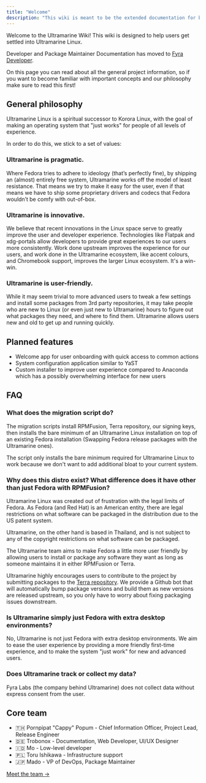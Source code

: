 ---
title: "Welcome"
description: "This wiki is meant to be the extended documentation for both end users and developers, so it is separated in those two categories."
---

Welcome to the Ultramarine Wiki! This wiki is designed to help users get settled into Ultramarine Linux.

Developer and Package Maintainer Documentation has moved to [Fyra Developer](https://developer.fyralabs.com).

On this page you can read about all the general project information, so if you want to become familiar with important concepts and our philosophy make sure to read this first!

## General philosophy

Ultramarine Linux is a spiritual successor to Korora Linux, with the goal of making an operating system that "just works" for people of all levels of experience.

In order to do this, we stick to a set of values:

### Ultramarine is pragmatic.

Where Fedora tries to adhere to ideology (that’s perfectly fine), by shipping an (almost) entirely free system, Ultramarine works off the model of least resistance. That means we try to make it easy for the user, even if that means we have to ship some proprietary drivers and codecs that Fedora wouldn’t be comfy with out-of-box.

### Ultramarine is innovative.

We believe that recent innovations in the Linux space serve to greatly improve the user and developer experience. Technologies like Flatpak and xdg-portals allow developers to provide great experiences to our users more consistently. Work done upstream improves the experience for our users, and work done in the Ultramarine ecosystem, like accent colours, and Chromebook support, improves the larger Linux ecosystem. It's a win-win.

### Ultramarine is user-friendly.

While it may seem trivial to more advanced users to tweak a few settings and install some packages from 3rd party repositories, it may take people who are new to Linux (or even just new to Ultramarine) hours to figure out what packages they need, and where to find them. Ultramarine allows users new and old to get up and running quickly.

## Planned features

- Welcome app for user onboarding with quick access to common actions
- System configuration application similar to YaST
- Custom installer to improve user experience compared to Anaconda which has a possibly overwhelming interface for new users

## FAQ

### What does the migration script do?

The migration scripts install RPMFusion, Terra repository, our signing keys, then installs the bare minimum of an Ultramarine Linux installation on top of an existing Fedora installation (Swapping Fedora release packages with the Ultramarine ones).

The script only installs the bare minimum required for Ultramarine Linux to work because we don't want to add additional bloat to your current system.

### Why does this distro exist? What difference does it have other than just Fedora with RPMFusion?

Ultramarine Linux was created out of frustration with the legal limits of Fedora. As Fedora (and Red Hat) is an American entity, there are legal restrictions on what software can be
packaged in the distribution due to the US patent system.

Ultramarine, on the other hand is based in Thailand, and is not subject to any of the copyright restrictions on what software can be packaged.

The Ultramarine team aims to make Fedora a little more user friendly by allowing users to install or package any software they want as long as someone maintains it in either RPMFusion or Terra.

Ultramarine highly encourages users to contribute to the project by submitting packages to the [Terra repository](https://terra.fyralabs.com). We provide a Github bot that will automatically bump package versions and build them as new versions are released upstream, so you only have to worry about fixing packaging issues downstream.

### Is Ultramarine simply just Fedora with extra desktop environments?

No, Ultramarine is not just Fedora with extra desktop environments. We aim to ease the user experience by providing a more friendly first-time experience, and to make the system "just work" for new and advanced users.

### Does Ultramarine track or collect my data?

Fyra Labs (the company behind Ultramarine) does not collect data without express consent from the user.

## Core team

- 🇹🇭 Pornpipat "Cappy" Popum - Chief Information Officer, Project Lead, Release Engineer
- 🇩🇪 Trobonox - Documentation, Web Developer, UI/UX Designer
- 🇮🇩 Mo - Low-level developer
- 🇵🇱 Toru Ishikawa - Infrastructure support
- 🇯🇵 Mado - VP of DevOps, Package Maintainer

[Meet the team ->](https://fyralabs.com/about/#Meet:~:text=benefit%20of%20all.-,Meet%20the%20Team)